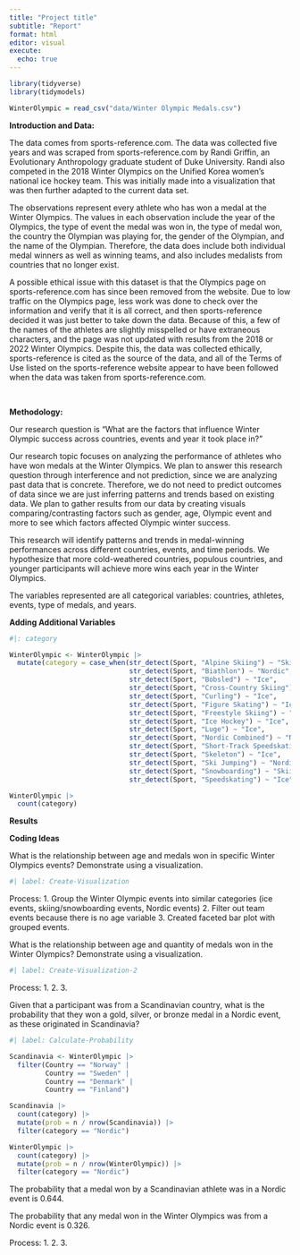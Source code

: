 ```yaml
---
title: "Project title"
subtitle: "Report"
format: html
editor: visual
execute:
  echo: true
---
```


```r
library(tidyverse)
library(tidymodels)
```

```r
WinterOlympic = read_csv("data/Winter Olympic Medals.csv")

```

**Introduction and Data:**

The data comes from sports-reference.com. The data was collected five years and was scraped from sports-reference.com by Randi Griffin, an Evolutionary Anthropology graduate student of Duke University. Randi also competed in the 2018 Winter Olympics on the Unified Korea women's national ice hockey team. This was initially made into a visualization that was then further adapted to the current data set.

The observations represent every athlete who has won a medal at the Winter Olympics. The values in each observation include the year of the Olympics, the type of event the medal was won in, the type of medal won, the country the Olympian was playing for, the gender of the Olympian, and the name of the Olympian. Therefore, the data does include both individual medal winners as well as winning teams, and also includes medalists from countries that no longer exist.

A possible ethical issue with this dataset is that the Olympics page on sports-reference.com has since been removed from the website. Due to low traffic on the Olympics page, less work was done to check over the information and verify that it is all correct, and then sports-reference decided it was just better to take down the data. Because of this, a few of the names of the athletes are slightly misspelled or have extraneous characters, and the page was not updated with results from the 2018 or 2022 Winter Olympics. Despite this, the data was collected ethically, sports-reference is cited as the source of the data, and all of the Terms of Use listed on the sports-reference website appear to have been followed when the data was taken from sports-reference.com. 

\

**Methodology:**

Our research question is "What are the factors that influence Winter Olympic success across countries, events and year it took place in?"

Our research topic focuses on analyzing the performance of athletes who have won medals at the Winter Olympics. We plan to answer this research question through interference and not prediction, since we are analyzing past data that is concrete. Therefore, we do not need to predict outcomes of data since we are just inferring patterns and trends based on existing data. We plan to gather results from our data by creating visuals comparing/contrasting factors such as gender, age, Olympic event and more to see which factors affected Olympic winter success. 

This research will identify patterns and trends in medal-winning performances across different countries, events, and time periods. We hypothesize that more cold-weathered countries, populous countries, and younger participants will achieve more wins each year in the Winter Olympics. 

The variables represented are all categorical variables: countries, athletes, events, type of medals, and years.

**Adding Additional Variables**

```r
#|: category

WinterOlympic <- WinterOlympic |>
  mutate(category = case_when(str_detect(Sport, "Alpine Skiing") ~ "Skiing/Snowboarding", 
                              str_detect(Sport, "Biathlon") ~ "Nordic", 
                              str_detect(Sport, "Bobsled") ~ "Ice", 
                              str_detect(Sport, "Cross-Country Skiing") ~ "Nordic",
                              str_detect(Sport, "Curling") ~ "Ice", 
                              str_detect(Sport, "Figure Skating") ~ "Ice", 
                              str_detect(Sport, "Freestyle Skiing") ~ "Skiing/Snowboarding",
                              str_detect(Sport, "Ice Hockey") ~ "Ice", 
                              str_detect(Sport, "Luge") ~ "Ice", 
                              str_detect(Sport, "Nordic Combined") ~ "Nordic", 
                              str_detect(Sport, "Short-Track Speedskating") ~ "Ice", 
                              str_detect(Sport, "Skeleton") ~ "Ice", 
                              str_detect(Sport, "Ski Jumping") ~ "Nordic", 
                              str_detect(Sport, "Snowboarding") ~ "Skiing/Snowboarding", 
                              str_detect(Sport, "Speedskating") ~ "Ice"))

WinterOlympic |>
  count(category)

```

**Results**

**Coding Ideas**

What is the relationship between age and medals won in specific Winter Olympics events? Demonstrate using a visualization.

```r
#| label: Create-Visualization
```

Process: 1. Group the Winter Olympic events into similar categories (ice events, skiing/snowboarding events, Nordic events) 2. Filter out team events because there is no age variable 3. Created faceted bar plot with grouped events.

What is the relationship between age and quantity of medals won in the Winter Olympics? Demonstrate using a visualization.

```r
#| label: Create-Visualization-2

```

Process: 1. 2. 3.

Given that a participant was from a Scandinavian country, what is the probability that they won a gold, silver, or bronze medal in a Nordic event, as these originated in Scandinavia?

```r
#| label: Calculate-Probability

Scandinavia <- WinterOlympic |>
  filter(Country == "Norway" | 
         Country == "Sweden" | 
         Country == "Denmark" | 
         Country == "Finland")

Scandinavia |>
  count(category) |>
  mutate(prob = n / nrow(Scandinavia)) |>
  filter(category == "Nordic")

WinterOlympic |>
  count(category) |>
  mutate(prob = n / nrow(WinterOlympic)) |>
  filter(category == "Nordic")

```

The probability that a medal won by a Scandinavian athlete was in a Nordic event is 0.644.

The probability that any medal won in the Winter Olympics was from a Nordic event is 0.326.

Process: 1. 2. 3.

\

\
\
